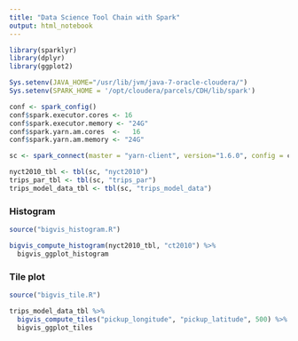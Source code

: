 ```yaml
---
title: "Data Science Tool Chain with Spark"
output: html_notebook
---
```


```r
library(sparklyr)
library(dplyr)
library(ggplot2)

Sys.setenv(JAVA_HOME="/usr/lib/jvm/java-7-oracle-cloudera/")
Sys.setenv(SPARK_HOME = '/opt/cloudera/parcels/CDH/lib/spark')

conf <- spark_config()
conf$spark.executor.cores <- 16
conf$spark.executor.memory <- "24G"
conf$spark.yarn.am.cores  <-   16
conf$spark.yarn.am.memory <- "24G"

sc <- spark_connect(master = "yarn-client", version="1.6.0", config = conf)

nyct2010_tbl <- tbl(sc, "nyct2010")
trips_par_tbl <- tbl(sc, "trips_par")
trips_model_data_tbl <- tbl(sc, "trips_model_data")
```

### Histogram

```r
source("bigvis_histogram.R")

bigvis_compute_histogram(nyct2010_tbl, "ct2010") %>%
  bigvis_ggplot_histogram
```

### Tile plot

```r
source("bigvis_tile.R")

trips_model_data_tbl %>%
  bigvis_compute_tiles("pickup_longitude", "pickup_latitude", 500) %>%
  bigvis_ggplot_tiles
```

